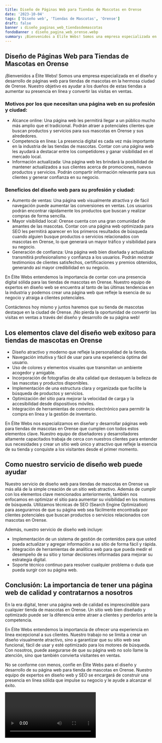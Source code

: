 ```yaml
---
title: Diseño de Páginas Web para Tiendas de Mascotas en Orense
date: '2023-10-04'
tags: ['Diseño web', 'Tiendas de Mascotas', 'Orense']
draft: false
banner : diseño_paginas_web_tiendasdemascotas
fondoBanner : diseño_pagina_web_orense.webp
summary: ¡Bienvenidos a Élite Webs! Somos una empresa especializada en el diseño y desarrollo de páginas web para tiendas de mascotas en la hermosa ciudad de Orense. Nuestro objetivo es ayudar a los dueños de estas tiendas a aumentar su presencia en línea y convertir las visitas en ventas.
---
```


## Diseño de Páginas Web para Tiendas de Mascotas en Orense

¡Bienvenidos a Élite Webs! Somos una empresa especializada en el diseño y desarrollo de páginas web para tiendas de mascotas en la hermosa ciudad de Orense. Nuestro objetivo es ayudar a los dueños de estas tiendas a aumentar su presencia en línea y convertir las visitas en ventas.

### Motivos por los que necesitan una página web en su profesión y ciudad:

- Alcance online: Una página web les permitirá llegar a un público mucho más amplio que el tradicional. Podrán atraer a potenciales clientes que buscan productos y servicios para sus mascotas en Orense y sus alrededores.
- Competencia en línea: La presencia digital es cada vez más importante en la industria de las tiendas de mascotas. Contar con una página web les ayudará a destacar entre los competidores y ganar visibilidad en el mercado local.
- Información actualizada: Una página web les brindará la posibilidad de mantener actualizados a sus clientes acerca de promociones, nuevos productos y servicios. Podrán compartir información relevante para sus clientes y generar confianza en su negocio.

### Beneficios del diseño web para su profesión y ciudad:

- Aumento de ventas: Una página web visualmente atractiva y de fácil navegación puede aumentar las conversiones en ventas. Los usuarios podrán encontrar rápidamente los productos que buscan y realizar compras de forma sencilla.
- Mayor visibilidad local: Orense cuenta con una gran comunidad de amantes de las mascotas. Contar con una página web optimizada para SEO les permitirá aparecer en los primeros resultados de búsqueda cuando alguien busque productos o servicios relacionados con mascotas en Orense, lo que generará un mayor tráfico y visibilidad para su negocio.
- Generación de confianza: Una página web bien diseñada y actualizada transmitirá profesionalismo y confianza a los usuarios. Podrán mostrar testimonios de clientes satisfechos, certificaciones y premios obtenidos, generando así mayor credibilidad en su negocio.

En Élite Webs entendemos la importancia de contar con una presencia digital sólida para las tiendas de mascotas en Orense. Nuestro equipo de expertos en diseño web se encuentra al tanto de las últimas tendencias en la industria y podemos crear una página web que refleje la esencia de su negocio y atraiga a clientes potenciales.

Contáctenos hoy mismo y juntos haremos que su tienda de mascotas destaque en la ciudad de Orense. ¡No pierda la oportunidad de convertir las visitas en ventas a través del diseño y desarrollo de su página web!

<GifSeo />

<Cta />

## Los elementos clave del diseño web exitoso para tiendas de mascotas en Orense

- Diseño atractivo y moderno que refleje la personalidad de la tienda.
- Navegación intuitiva y fácil de usar para una experiencia óptima del usuario.
- Uso de colores y elementos visuales que transmitan un ambiente acogedor y amigable.
- Incorporación de fotografías de alta calidad que destaquen la belleza de las mascotas y productos disponibles.
- Implementación de una estructura clara y organizada que facilite la búsqueda de productos y servicios.
- Optimización del sitio para mejorar la velocidad de carga y la accesibilidad desde dispositivos móviles.
- Integración de herramientas de comercio electrónico para permitir la compra en línea y la gestión de inventario.

En Élite Webs nos especializamos en diseñar y desarrollar páginas web para tiendas de mascotas en Orense que cumplen con todos estos elementos clave. Nuestro equipo de diseñadores y desarrolladores altamente capacitados trabaja de cerca con nuestros clientes para entender sus necesidades y crear un sitio web único y atractivo que refleje la esencia de su tienda y conquiste a los visitantes desde el primer momento.

## Como nuestro servicio de diseño web puede ayudar

Nuestro servicio de diseño web para tiendas de mascotas en Orense va más allá de la simple creación de un sitio web atractivo. Además de cumplir con los elementos clave mencionados anteriormente, también nos enfocamos en optimizar el sitio para aumentar su visibilidad en los motores de búsqueda. Utilizamos técnicas de SEO (Search Engine Optimization) para asegurarnos de que su página web sea fácilmente encontrada por clientes potenciales que buscan productos o servicios relacionados con mascotas en Orense.

Además, nuestro servicio de diseño web incluye:

- Implementación de un sistema de gestión de contenidos para que usted pueda actualizar y agregar información a su sitio de forma fácil y rápida.
- Integración de herramientas de analítica web para que pueda medir el desempeño de su sitio y tomar decisiones informadas para mejorar su estrategia digital.
- Soporte técnico continuo para resolver cualquier problema o duda que pueda surgir con su página web.

## Conclusión: La importancia de tener una página web de calidad y contratarnos a nosotros

En la era digital, tener una página web de calidad es imprescindible para cualquier tienda de mascotas en Orense. Un sitio web bien diseñado y optimizado puede ser la diferencia entre atraer a clientes y perderlos ante la competencia.

En Élite Webs entendemos la importancia de ofrecer una experiencia en línea excepcional a sus clientes. Nuestro trabajo no se limita a crear un diseño visualmente atractivo, sino a garantizar que su sitio web sea funcional, fácil de usar y esté optimizado para los motores de búsqueda. Con nosotros, puede asegurarse de que su página web no solo llame la atención, sino que también convierta visitantes en ventas.

No se conforme con menos, confíe en Élite Webs para el diseño y desarrollo de su página web para tienda de mascotas en Orense. Nuestro equipo de expertos en diseño web y SEO se encargará de construir una presencia en línea sólida que impulse su negocio y le ayude a alcanzar el éxito.

<Video />

<CtaBot job='Tiendas de Mascotas' city='Orense'/>

<Gmaps query='Orense+españa+maps' />